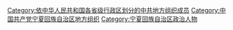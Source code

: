 [[Category:依中华人民共和国各省级行政区划分的中共地方组织成员|Category:依中华人民共和国各省级行政区划分的中共地方组织成员]]
[[Category:中国共产党宁夏回族自治区地方组织|Category:中国共产党宁夏回族自治区地方组织]]
[[Category:宁夏回族自治区政治人物|Category:宁夏回族自治区政治人物]]